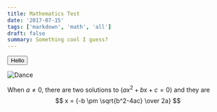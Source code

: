 ```yaml
---
title: Mathematics Test
date: '2017-07-15'
tags: ['markdown', 'math', 'all']
draft: false
summary: Something cool I guess?
---
```



<Button variant='danger'>Hello</Button>

![Dance](./octo-aloha.gif)

When $a \ne 0$, there are two solutions to $(ax^2 + bx + c = 0)$ and they are
$$ x = {-b \pm \sqrt{b^2-4ac} \over 2a} $$
